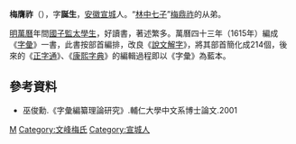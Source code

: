 '''梅膺祚'''（{{bd|?||?||}}），字'''誕生'''，[[安徽|安徽]][[宣城|宣城]]人。“[[林中七子|林中七子]]”[[梅鼎祚|梅鼎祚]]的从弟。

[[明|明]][[萬曆|萬曆]]年間[[國子監|國子監]][[太學生|太學生]]，好讀書，著述繁多。萬曆四十三年（1615年）編成《[[字彙_(梅膺祚)|字彙]]》一書，此書按部首編排，改良《[[說文解字|說文解字]]》，將其部首簡化成214個，後來的《[[正字通|正字通]]》、《[[康熙字典|康熙字典]]》的編輯過程即以《字彙》為藍本。

==參考資料==	
*巫俊勳.《字彙編纂理論研究》.輔仁大學中文系博士論文.2001

[[Category:明朝作家|M]]
[[Category:文峰梅氏|Category:文峰梅氏]]
[[Category:宣城人|Category:宣城人]]